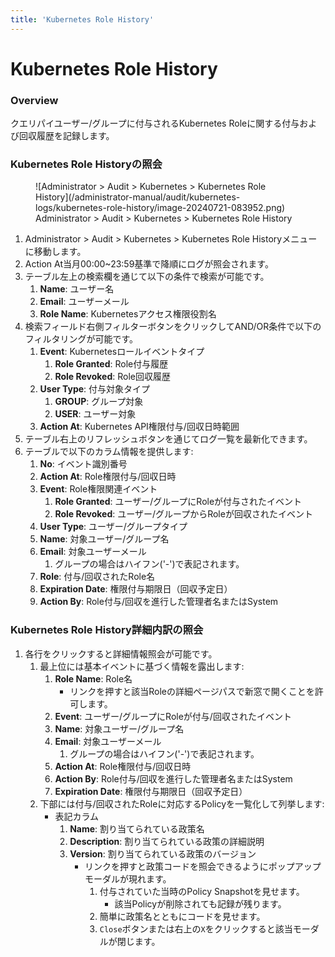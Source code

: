 ```yaml
---
title: 'Kubernetes Role History'
---
```


# Kubernetes Role History

### Overview

クエリパイユーザー/グループに付与されるKubernetes Roleに関する付与および回収履歴を記録します。

### Kubernetes Role Historyの照会

<figure data-layout="center" data-align="center">
![Administrator &gt; Audit &gt; Kubernetes &gt; Kubernetes Role History](/administrator-manual/audit/kubernetes-logs/kubernetes-role-history/image-20240721-083952.png)
<figcaption>
Administrator &gt; Audit &gt; Kubernetes &gt; Kubernetes Role History
</figcaption>
</figure>

1. Administrator &gt; Audit &gt; Kubernetes &gt; Kubernetes Role Historyメニューに移動します。
2. Action At当月00:00~23:59基準で降順にログが照会されます。
3. テーブル左上の検索欄を通じて以下の条件で検索が可能です。
   1. **Name**: ユーザー名
   2. **Email**: ユーザーメール
   3. **Role Name**: Kubernetesアクセス権限役割名
4. 検索フィールド右側フィルターボタンをクリックしてAND/OR条件で以下のフィルタリングが可能です。
   1. **Event**: Kubernetesロールイベントタイプ
      1. **Role Granted**: Role付与履歴
      2. **Role Revoked**: Role回収履歴
   2. **User Type**: 付与対象タイプ
      1. **GROUP**: グループ対象
      2. **USER**: ユーザー対象
   3. **Action At**: Kubernetes API権限付与/回収日時範囲
5. テーブル右上のリフレッシュボタンを通じてログ一覧を最新化できます。
6. テーブルで以下のカラム情報を提供します:
   1. **No**: イベント識別番号
   2. **Action At**: Role権限付与/回収日時
   3. **Event**: Role権限関連イベント
      1. **Role Granted**: ユーザー/グループにRoleが付与されたイベント
      2. **Role Revoked**: ユーザー/グループからRoleが回収されたイベント
   4. **User Type**: ユーザー/グループタイプ
   5. **Name**: 対象ユーザー/グループ名
   6. **Email**: 対象ユーザーメール
      1. グループの場合はハイフン('-')で表記されます。
   7. **Role**: 付与/回収されたRole名
   8. **Expiration Date**: 権限付与期限日（回収予定日）
   9. **Action By**: Role付与/回収を進行した管理者名またはSystem

### Kubernetes Role History詳細内訳の照会

1. 各行をクリックすると詳細情報照会が可能です。
   1. 最上位には基本イベントに基づく情報を露出します:
      1. **Role Name**: Role名
         * リンクを押すと該当Roleの詳細ページパスで新窓で開くことを許可します。
      2. **Event**: ユーザー/グループにRoleが付与/回収されたイベント
      3. **Name**: 対象ユーザー/グループ名
      4. **Email**: 対象ユーザーメール
         1. グループの場合はハイフン('-')で表記されます。
      5. **Action At**: Role権限付与/回収日時
      6. **Action By**: Role付与/回収を進行した管理者名またはSystem
      7. **Expiration Date**: 権限付与期限日（回収予定日）
   2. 下部には付与/回収されたRoleに対応するPolicyを一覧化して列挙します:
      * 表記カラム
         1. **Name**: 割り当てられている政策名
         2. **Description**: 割り当てられている政策の詳細説明
         3. **Version**: 割り当てられている政策のバージョン
            * リンクを押すと政策コードを照会できるようにポップアップモーダルが現れます。
               1. 付与されていた当時のPolicy Snapshotを見せます。
                  * 該当Policyが削除されても記録が残ります。
               2. 簡単に政策名とともにコードを見せます。
               3. `Close`ボタンまたは右上の`X`をクリックすると該当モーダルが閉じます。
